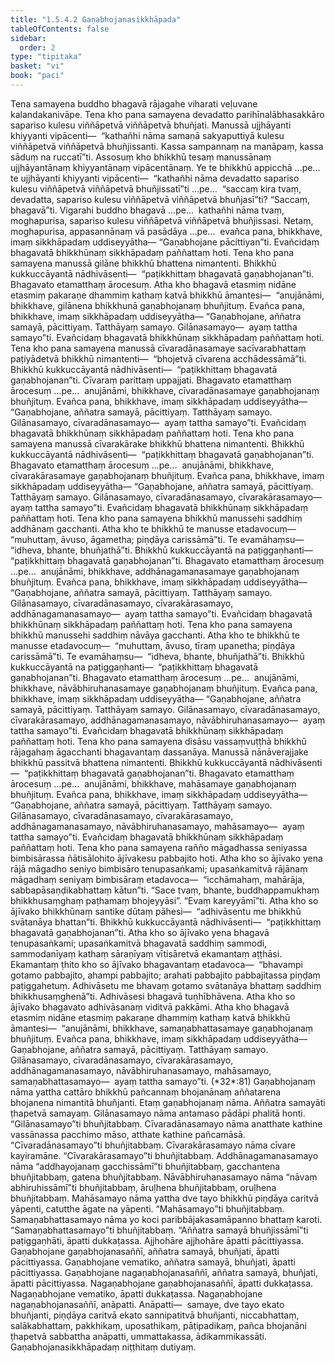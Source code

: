 ```yaml
---
title: "1.5.4.2 Gaṇabhojanasikkhāpada"
tableOfContents: false
sidebar:
  order: 2
type: "tipitaka"
basket: "vi"
book: "paci"
---
```



<DynamicBreadcrumb />

<Division number="209" book="paci" e="ch" v="2" p="97">

<Paragraph number="678" book="paci">
Tena samayena buddho bhagavā rājagahe viharati veḷuvane kalandakanivāpe. Tena kho pana samayena devadatto parihīnalābhasakkāro sapariso kulesu viññāpetvā viññāpetvā bhuñjati. Manussā ujjhāyanti khiyyanti vipācenti—  “kathañhi nāma samaṇā sakyaputtiyā kulesu viññāpetvā viññāpetvā bhuñjissanti. Kassa sampannaṃ na manāpaṃ, kassa sāduṃ na ruccatī”ti.
</Paragraph>

<Paragraph number="679" book="paci">
Assosuṃ kho bhikkhū tesaṃ manussānaṃ ujjhāyantānaṃ khiyyantānaṃ vipācentānaṃ. Ye te bhikkhū appicchā …pe…  te ujjhāyanti khiyyanti vipācenti—  “kathañhi nāma devadatto sapariso kulesu viññāpetvā viññāpetvā bhuñjissatī”ti …pe…  “saccaṃ kira tvaṃ, devadatta, sapariso kulesu viññāpetvā viññāpetvā bhuñjasī”ti? “Saccaṃ, bhagavā”ti. Vigarahi buddho bhagavā …pe…  kathañhi nāma tvaṃ, moghapurisa, sapariso kulesu viññāpetvā viññāpetvā bhuñjissasi. Netaṃ, moghapurisa, appasannānaṃ vā pasādāya …pe…  evañca pana, bhikkhave, imaṃ sikkhāpadaṃ uddiseyyātha—
</Paragraph>

<Paragraph number="680" book="paci">
<Emphasis>“Gaṇabhojane pācittiyan”</Emphasis>ti.
</Paragraph>

<Paragraph number="681" book="paci">
Evañcidaṃ bhagavatā bhikkhūnaṃ sikkhāpadaṃ paññattaṃ hoti.
</Paragraph>

</Division>
<Division number="210" book="paci" e="ch" v="2" p="98">

<Paragraph number="682" book="paci">
Tena kho pana samayena manussā gilāne bhikkhū bhattena nimantenti. Bhikkhū kukkuccāyantā nādhivāsenti—  “paṭikkhittaṃ bhagavatā gaṇabhojanan”ti. Bhagavato etamatthaṃ ārocesuṃ. Atha kho bhagavā etasmiṃ nidāne etasmiṃ pakaraṇe dhammiṃ kathaṃ katvā bhikkhū āmantesi—  “anujānāmi, bhikkhave, gilānena bhikkhunā gaṇabhojanaṃ bhuñjituṃ. Evañca pana, bhikkhave, imaṃ sikkhāpadaṃ uddiseyyātha—
</Paragraph>

<Paragraph number="683" book="paci">
<Emphasis>“Gaṇabhojane, aññatra samayā, pācittiyaṃ. Tatthāyaṃ samayo. Gilānasamayo—  ayaṃ tattha samayo”</Emphasis>ti.
</Paragraph>

<Paragraph number="684" book="paci">
Evañcidaṃ bhagavatā bhikkhūnaṃ sikkhāpadaṃ paññattaṃ hoti.
</Paragraph>

</Division>
<Division number="211" book="paci" e="ch" v="2" p="98">

<Paragraph number="685" book="paci">
Tena kho pana samayena manussā cīvaradānasamaye sacīvarabhattaṃ paṭiyādetvā bhikkhū nimantenti—  “bhojetvā cīvarena acchādessāmā”ti. Bhikkhū kukkuccāyantā nādhivāsenti—  “paṭikkhittaṃ bhagavatā gaṇabhojanan”ti. Cīvaraṃ parittaṃ uppajjati. Bhagavato etamatthaṃ ārocesuṃ …pe…  anujānāmi, bhikkhave, cīvaradānasamaye gaṇabhojanaṃ bhuñjituṃ. Evañca pana, bhikkhave, imaṃ sikkhāpadaṃ uddiseyyātha—
</Paragraph>

<Paragraph number="686" book="paci">
<Emphasis>“Gaṇabhojane, aññatra samayā, pācittiyaṃ. Tatthāyaṃ samayo. Gilānasamayo, cīvaradānasamayo—  ayaṃ tattha samayo”</Emphasis>ti.
</Paragraph>

<Paragraph number="687" book="paci">
Evañcidaṃ bhagavatā bhikkhūnaṃ sikkhāpadaṃ paññattaṃ hoti.
</Paragraph>

</Division>
<Division number="212" book="paci" e="ch" v="2" p="98">

<Paragraph number="688" book="paci">
Tena kho pana samayena manussā cīvarakārake bhikkhū bhattena nimantenti. Bhikkhū kukkuccāyantā nādhivāsenti—  “paṭikkhittaṃ bhagavatā gaṇabhojanan”ti. Bhagavato etamatthaṃ ārocesuṃ …pe…  anujānāmi, bhikkhave, cīvarakārasamaye gaṇabhojanaṃ bhuñjituṃ. Evañca pana, bhikkhave, imaṃ sikkhāpadaṃ uddiseyyātha—
</Paragraph>

<Paragraph number="689" book="paci">
<Emphasis>“Gaṇabhojane, aññatra samayā, pācittiyaṃ. Tatthāyaṃ samayo. Gilānasamayo, cīvaradānasamayo, cīvarakārasamayo—  ayaṃ tattha samayo”</Emphasis>ti.
</Paragraph>

<Paragraph number="690" book="paci">
Evañcidaṃ bhagavatā bhikkhūnaṃ sikkhāpadaṃ paññattaṃ hoti.
</Paragraph>

</Division>
<Division number="213" book="paci" e="ch" v="2" p="99">

<Paragraph number="691" book="paci">
Tena kho pana samayena bhikkhū manussehi saddhiṃ addhānaṃ gacchanti. Atha kho te bhikkhū te manusse etadavocuṃ—  “muhuttaṃ, āvuso, āgametha; piṇḍāya carissāmā”ti. Te evamāhaṃsu—  “idheva, bhante, bhuñjathā”ti. Bhikkhū kukkuccāyantā na paṭiggaṇhanti—  “paṭikkhittaṃ bhagavatā gaṇabhojanan”ti. Bhagavato etamatthaṃ ārocesuṃ …pe…  anujānāmi, bhikkhave, addhānagamanasamaye gaṇabhojanaṃ bhuñjituṃ. Evañca pana, bhikkhave, imaṃ sikkhāpadaṃ uddiseyyātha—
</Paragraph>

<Paragraph number="692" book="paci">
<Emphasis>“Gaṇabhojane, aññatra samayā, pācittiyaṃ. Tatthāyaṃ samayo. Gilānasamayo, cīvaradānasamayo, cīvarakārasamayo, addhānagamanasamayo—  ayaṃ tattha samayo”</Emphasis>ti.
</Paragraph>

<Paragraph number="693" book="paci">
Evañcidaṃ bhagavatā bhikkhūnaṃ sikkhāpadaṃ paññattaṃ hoti.
</Paragraph>

</Division>
<Division number="214" book="paci" e="ch" v="2" p="99">

<Paragraph number="694" book="paci">
Tena kho pana samayena bhikkhū manussehi saddhiṃ nāvāya gacchanti. Atha kho te bhikkhū te manusse etadavocuṃ—  “muhuttaṃ, āvuso, tīraṃ upanetha; piṇḍāya carissāmā”ti. Te evamāhaṃsu—  “idheva, bhante, bhuñjathā”ti. Bhikkhū kukkuccāyantā na paṭiggaṇhanti—  “paṭikkhittaṃ bhagavatā gaṇabhojanan”ti. Bhagavato etamatthaṃ ārocesuṃ …pe…  anujānāmi, bhikkhave, nāvābhiruhanasamaye gaṇabhojanaṃ bhuñjituṃ. Evañca pana, bhikkhave, imaṃ sikkhāpadaṃ uddiseyyātha—
</Paragraph>

<Paragraph number="695" book="paci">
<Emphasis>“Gaṇabhojane, aññatra samayā, pācittiyaṃ. Tatthāyaṃ samayo. Gilānasamayo, cīvaradānasamayo, cīvarakārasamayo, addhānagamanasamayo, nāvābhiruhanasamayo—  ayaṃ tattha samayo”</Emphasis>ti.
</Paragraph>

<Paragraph number="696" book="paci">
Evañcidaṃ bhagavatā bhikkhūnaṃ sikkhāpadaṃ paññattaṃ hoti.
</Paragraph>

</Division>
<Division number="215" book="paci" e="ch" v="2" p="100">

<Paragraph number="697" book="paci">
Tena kho pana samayena disāsu vassaṃvuṭṭhā bhikkhū rājagahaṃ āgacchanti bhagavantaṃ dassanāya. Manussā nānāverajjake bhikkhū passitvā bhattena nimantenti. Bhikkhū kukkuccāyantā nādhivāsenti—  “paṭikkhittaṃ bhagavatā gaṇabhojanan”ti. Bhagavato etamatthaṃ ārocesuṃ …pe…  anujānāmi, bhikkhave, mahāsamaye gaṇabhojanaṃ bhuñjituṃ. Evañca pana, bhikkhave, imaṃ sikkhāpadaṃ uddiseyyātha—
</Paragraph>

<Paragraph number="698" book="paci">
<Emphasis>“Gaṇabhojane, aññatra samayā, pācittiyaṃ. Tatthāyaṃ samayo. Gilānasamayo, cīvaradānasamayo, cīvarakārasamayo, addhānagamanasamayo, nāvābhiruhanasamayo, mahāsamayo—  ayaṃ tattha samayo”</Emphasis>ti.
</Paragraph>

<Paragraph number="699" book="paci">
Evañcidaṃ bhagavatā bhikkhūnaṃ sikkhāpadaṃ paññattaṃ hoti.
</Paragraph>

</Division>
<Division number="216" book="paci" e="ch" v="2" p="100">

<Paragraph number="700" book="paci">
Tena kho pana samayena rañño māgadhassa seniyassa bimbisārassa ñātisālohito ājīvakesu pabbajito hoti. Atha kho so ājīvako yena rājā māgadho seniyo bimbisāro tenupasaṅkami; upasaṅkamitvā rājānaṃ māgadhaṃ seniyaṃ bimbisāraṃ etadavoca—  “icchāmahaṃ, mahārāja, sabbapāsaṇḍikabhattaṃ kātun”ti. “Sace tvaṃ, bhante, buddhappamukhaṃ bhikkhusaṃghaṃ paṭhamaṃ bhojeyyāsi”. “Evaṃ kareyyāmī”ti. Atha kho so ājīvako bhikkhūnaṃ santike dūtaṃ pāhesi—  “adhivāsentu me bhikkhū svātanāya bhattan”ti. Bhikkhū kukkuccāyantā nādhivāsenti—  “paṭikkhittaṃ bhagavatā gaṇabhojanan”ti. Atha kho so ājīvako yena bhagavā tenupasaṅkami; upasaṅkamitvā bhagavatā saddhiṃ sammodi, sammodanīyaṃ kathaṃ sāraṇīyaṃ vītisāretvā ekamantaṃ aṭṭhāsi. Ekamantaṃ ṭhito kho so ājīvako bhagavantaṃ etadavoca—  “bhavampi gotamo pabbajito, ahampi pabbajito; arahati pabbajito pabbajitassa piṇḍaṃ paṭiggahetuṃ. Adhivāsetu me bhavaṃ gotamo svātanāya bhattaṃ saddhiṃ bhikkhusaṃghenā”ti. Adhivāsesi bhagavā tuṇhībhāvena. Atha kho so ājīvako bhagavato adhivāsanaṃ viditvā pakkāmi. Atha kho bhagavā etasmiṃ nidāne etasmiṃ pakaraṇe dhammiṃ kathaṃ katvā bhikkhū āmantesi—  “anujānāmi, bhikkhave, samaṇabhattasamaye gaṇabhojanaṃ bhuñjituṃ. Evañca pana, bhikkhave, imaṃ sikkhāpadaṃ uddiseyyātha—
</Paragraph>

</Division>
<Division number="217" book="paci" e="ch" v="2" p="101">

<Paragraph number="701" book="paci">
<Emphasis>Gaṇabhojane, aññatra samayā, pācittiyaṃ. Tatthāyaṃ samayo. Gilānasamayo, cīvaradānasamayo, cīvarakārasamayo, addhānagamanasamayo, nāvābhiruhanasamayo, mahāsamayo, samaṇabhattasamayo—  ayaṃ tattha samayo”</Emphasis>ti. (*32*:<Emphasis>81</Emphasis>)
</Paragraph>

</Division>
<Division number="218" book="paci" e="ch" v="2" p="101">

<Paragraph number="702" book="paci">
<Emphasis>Gaṇabhojanaṃ</Emphasis> nāma yattha cattāro bhikkhū pañcannaṃ bhojanānaṃ aññatarena bhojanena nimantitā bhuñjanti. Etaṃ gaṇabhojanaṃ nāma.
</Paragraph>

<Paragraph number="703" book="paci">
<Emphasis>Aññatra samayā</Emphasis>ti ṭhapetvā samayaṃ.
</Paragraph>

<Paragraph number="704" book="paci">
<Emphasis>Gilānasamayo</Emphasis> nāma antamaso pādāpi phalitā honti. “Gilānasamayo”ti bhuñjitabbaṃ.
</Paragraph>

<Paragraph number="705" book="paci">
<Emphasis>Cīvaradānasamayo</Emphasis> nāma anatthate kathine vassānassa pacchimo māso, atthate kathine pañcamāsā. “Cīvaradānasamayo”ti bhuñjitabbaṃ.
</Paragraph>

<Paragraph number="706" book="paci">
<Emphasis>Cīvarakārasamayo</Emphasis> nāma cīvare kayiramāne. “Cīvarakārasamayo”ti bhuñjitabbaṃ.
</Paragraph>

<Paragraph number="707" book="paci">
<Emphasis>Addhānagamanasamayo</Emphasis> nāma “addhayojanaṃ gacchissāmī”ti bhuñjitabbaṃ, gacchantena bhuñjitabbaṃ, gatena bhuñjitabbaṃ.
</Paragraph>

<Paragraph number="708" book="paci">
<Emphasis>Nāvābhiruhanasamayo</Emphasis> nāma “nāvaṃ abhiruhissāmī”ti bhuñjitabbaṃ, āruḷhena bhuñjitabbaṃ, oruḷhena bhuñjitabbaṃ.
</Paragraph>

<Paragraph number="709" book="paci">
<Emphasis>Mahāsamayo</Emphasis> nāma yattha dve tayo bhikkhū piṇḍāya caritvā yāpenti, catutthe āgate na yāpenti. “Mahāsamayo”ti bhuñjitabbaṃ.
</Paragraph>

<Paragraph number="710" book="paci">
<Emphasis>Samaṇabhattasamayo</Emphasis> nāma yo koci paribbājakasamāpanno bhattaṃ karoti. “Samaṇabhattasamayo”ti bhuñjitabbaṃ.
</Paragraph>

<Paragraph number="711" book="paci">
“Aññatra samayā bhuñjissāmī”ti paṭiggaṇhāti, āpatti dukkaṭassa. Ajjhohāre ajjhohāre āpatti pācittiyassa.
</Paragraph>

</Division>
<Division number="219" book="paci" e="ch" v="2" p="101">

<Paragraph number="712" book="paci">
Gaṇabhojane gaṇabhojanasaññī, aññatra samayā, bhuñjati, āpatti pācittiyassa. Gaṇabhojane vematiko, aññatra samayā, bhuñjati, āpatti pācittiyassa. Gaṇabhojane nagaṇabhojanasaññī, aññatra samayā, bhuñjati, āpatti pācittiyassa.
</Paragraph>

<Paragraph number="713" book="paci">
Nagaṇabhojane gaṇabhojanasaññī, āpatti dukkaṭassa. Nagaṇabhojane vematiko, āpatti dukkaṭassa. Nagaṇabhojane nagaṇabhojanasaññī, anāpatti.
</Paragraph>

</Division>
<Division number="220" book="paci" e="ch" v="2" p="102">

<Paragraph number="714" book="paci">
Anāpatti—  samaye, dve tayo ekato bhuñjanti, piṇḍāya caritvā ekato sannipatitvā bhuñjanti, niccabhattaṃ, salākabhattaṃ, pakkhikaṃ, uposathikaṃ, pāṭipadikaṃ, pañca bhojanāni ṭhapetvā sabbattha anāpatti, ummattakassa, ādikammikassāti.

</Paragraph>
</Division>

<Paragraph number="715" type="center" book="paci">
Gaṇabhojanasikkhāpadaṃ niṭṭhitaṃ dutiyaṃ.
</Paragraph>